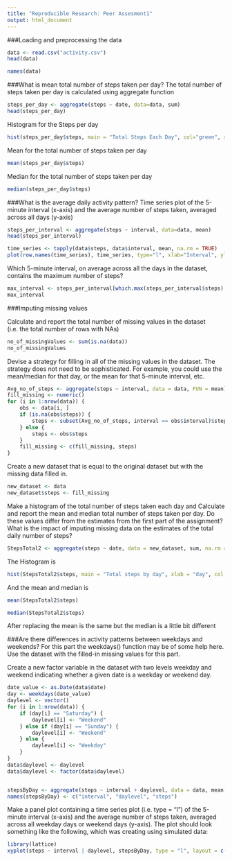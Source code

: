 ```yaml
---
title: "Reproducible Research: Peer Assesment1"
output: html_document
---
```


###Loading and preprocessing the data


```r
data <- read.csv("activity.csv")
head(data)
```
```r
names(data)
```
###What is mean total number of steps taken per day?
The total number of steps taken per day is calculated using aggregate function
```r
steps_per_day <- aggregate(steps ~ date, data=data, sum)
head(steps_per_day)
```
Histogram for the Steps per day
```r
hist(steps_per_day$steps, main = "Total Steps Each Day", col="green", xlab="Day")
```
Mean for the total number of steps taken per day
```r
mean(steps_per_day$steps)
```
Median for the total number of steps taken per day
```r
median(steps_per_day$steps)
```
###What is the average daily activity pattern?
Time series plot of the 5-minute interval (x-axis) and the average number of steps taken, averaged across all days (y-axis)
```r
steps_per_interval <- aggregate(steps ~ interval, data=data, mean)
head(steps_per_interval)
```
```r
time_series <- tapply(data$steps, data$interval, mean, na.rm = TRUE)
plot(row.names(time_series), time_series, type="l", xlab="Interval", ylab="Steps", col="blue", main="Average number of Steps Taken")
```

Which 5-minute interval, on average across all the days in the dataset, contains the maximum number of steps?
```r
max_interval <- steps_per_interval[which.max(steps_per_interval$steps),1]
max_interval
```

###Imputing missing values

Calculate and report the total number of missing values in the dataset (i.e. the total number of rows with NAs)

```r
no_of_missingValues <- sum(is.na(data))
no_of_missingValues
```

Devise a strategy for filling in all of the missing values in the dataset. The strategy does not need to be sophisticated. For example, you could use the mean/median for that day, or the mean for that 5-minute interval, etc.

```r
Avg_no_of_steps <- aggregate(steps ~ interval, data = data, FUN = mean)
fill_missing <- numeric()
for (i in 1:nrow(data)) {
    obs <- data[i, ]
    if (is.na(obs$steps)) {
        steps <- subset(Avg_no_of_steps, interval == obs$interval)$steps
    } else {
        steps <- obs$steps
    }
    fill_missing <- c(fill_missing, steps)
}
```

Create a new dataset that is equal to the original dataset but with the missing data filled in.

```r
new_dataset <- data
new_dataset$steps <- fill_missing
```

Make a histogram of the total number of steps taken each day and Calculate and report the mean and median total number of steps taken per day. Do these values differ from the estimates from the first part of the assignment? What is the impact of imputing missing data on the estimates of the total daily number of steps?

```r
StepsTotal2 <- aggregate(steps ~ date, data = new_dataset, sum, na.rm = TRUE)
```

The Histogram is
```r
hist(StepsTotal2$steps, main = "Total steps by day", xlab = "day", col = "yellow")
```
And the mean and median is
```r
mean(StepsTotal2$steps)
```
```r
median(StepsTotal2$steps)
```
After replacing the mean is the same but the median is a little bit different

###Are there differences in activity patterns between weekdays and weekends?
For this part the weekdays() function may be of some help here. Use the dataset with the filled-in missing values for this part.

Create a new factor variable in the dataset with two levels weekday and weekend indicating whether a given date is a weekday or weekend day.
```r
date_value <- as.Date(data$date)
day <- weekdays(date_value)
daylevel <- vector()
for (i in 1:nrow(data)) {
    if (day[i] == "Saturday") {
        daylevel[i] <- "Weekend"
    } else if (day[i] == "Sunday") {
        daylevel[i] <- "Weekend"
    } else {
        daylevel[i] <- "Weekday"
    }
}
data$daylevel <- daylevel
data$daylevel <- factor(data$daylevel)


stepsByDay <- aggregate(steps ~ interval + daylevel, data = data, mean)
names(stepsByDay) <- c("interval", "daylevel", "steps")
```

Make a panel plot containing a time series plot (i.e. type = “l”) of the 5-minute interval (x-axis) and the average number of steps taken, averaged across all weekday days or weekend days (y-axis). The plot should look something like the following, which was creating using simulated data:
```r
library(lattice)
xyplot(steps ~ interval | daylevel, stepsByDay, type = "l", layout = c(1, 2), xlab = "Interval", ylab = "Number of steps")
```

